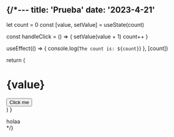 {/*---
title: 'Prueba'
date: '2023-4-21'
---





let count = 0
  const [value, setValue] = useState(count)

  const handleClick = () => {
    setValue(value + 1)
    count++
  }

  useEffect(() => {
    console.log(`The count is: ${count}`)
  }, [count])

  return (
    <div>
      <h1>{value}</h1>
      <button onClick={handleClick}>Click me</button>
    </div>
  )
}



<div className="note">
   holaa
</div>*/}
